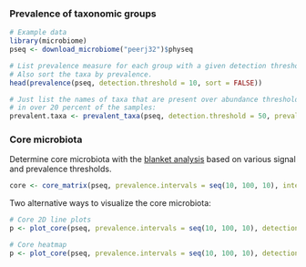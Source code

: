 ### Prevalence of taxonomic groups

```r
# Example data
library(microbiome)
pseq <- download_microbiome("peerj32")$physeq

# List prevalence measure for each group with a given detection threshold.
# Also sort the taxa by prevalence.
head(prevalence(pseq, detection.threshold = 10, sort = FALSE))

# Just list the names of taxa that are present over abundance threshold 2
# in over 20 percent of the samples:
prevalent.taxa <- prevalent_taxa(pseq, detection.threshold = 50, prevalence.threshold = 0.2)
```


### Core microbiota

Determine core microbiota with the [blanket
analysis](http://onlinelibrary.wiley.com/doi/10.1111/j.1469-0691.2012.03855.x/abstract)
based on various signal and prevalence thresholds.
 
```r
core <- core_matrix(pseq, prevalence.intervals = seq(10, 100, 10), intensity.intervals = c(0, 10^(0:4)))
```

Two alternative ways to visualize the core microbiota:

```r
# Core 2D line plots
p <- plot_core(pseq, prevalence.intervals = seq(10, 100, 10), detection.thresholds = c(0, 10^(0:4)), plot.type = "lineplot")

# Core heatmap
p <- plot_core(pseq, prevalence.intervals = seq(10, 100, 10), detection.thresholds = c(0, 2^(0:14)), plot.type = "heatmap")
```
